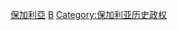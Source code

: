 {{Catnav|頁面分類|社会|政治|政治制度|政体|君主制}}
{{Catnav|頁面分類|社会|政治|朝代}}
{{Catnav|頁面分類|历史|各國歷史|保加利亚历史}}

[[Category:君主制|保加利亞]]
[[Category:各国王朝|B]]
[[Category:保加利亚历史政权|Category:保加利亚历史政权]]